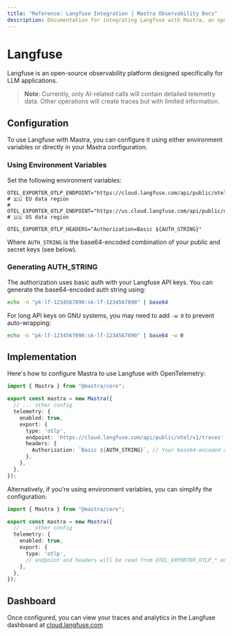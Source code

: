---
title: "Reference: Langfuse Integration | Mastra Observability Docs"
description: Documentation for integrating Langfuse with Mastra, an open-source observability platform for LLM applications.
---

# Langfuse

Langfuse is an open-source observability platform designed specifically for LLM applications.

> **Note**: Currently, only AI-related calls will contain detailed telemetry data. Other operations will create traces but with limited information.

## Configuration

To use Langfuse with Mastra, you can configure it using either environment variables or directly in your Mastra configuration.

### Using Environment Variables

Set the following environment variables:

```env
OTEL_EXPORTER_OTLP_ENDPOINT="https://cloud.langfuse.com/api/public/otel/v1/traces" # 🇪🇺 EU data region
# OTEL_EXPORTER_OTLP_ENDPOINT="https://us.cloud.langfuse.com/api/public/otel/v1/traces" # 🇺🇸 US data region

OTEL_EXPORTER_OTLP_HEADERS="Authorization=Basic ${AUTH_STRING}"
```

Where `AUTH_STRING` is the base64-encoded combination of your public and secret keys (see below).

### Generating AUTH_STRING

The authorization uses basic auth with your Langfuse API keys. You can generate the base64-encoded auth string using:

```bash
echo -n "pk-lf-1234567890:sk-lf-1234567890" | base64
```

For long API keys on GNU systems, you may need to add `-w 0` to prevent auto-wrapping:

```bash
echo -n "pk-lf-1234567890:sk-lf-1234567890" | base64 -w 0
```

## Implementation

Here's how to configure Mastra to use Langfuse with OpenTelemetry:

```typescript
import { Mastra } from "@mastra/core";

export const mastra = new Mastra({
  // ... other config
  telemetry: {
    enabled: true,
    export: {
      type: 'otlp',
      endpoint: 'https://cloud.langfuse.com/api/public/otel/v1/traces', // or your preferred endpoint
      headers: {
        Authorization: `Basic ${AUTH_STRING}`, // Your base64-encoded auth string
      },
    },
  },
});
```

Alternatively, if you're using environment variables, you can simplify the configuration:

```typescript
import { Mastra } from "@mastra/core";

export const mastra = new Mastra({
  // ... other config
  telemetry: {
    enabled: true,
    export: {
      type: 'otlp',
      // endpoint and headers will be read from OTEL_EXPORTER_OTLP_* env vars
    },
  },
});
```

## Dashboard

Once configured, you can view your traces and analytics in the Langfuse dashboard at [cloud.langfuse.com](https://cloud.langfuse.com)
